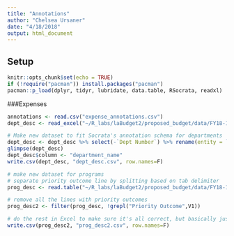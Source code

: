```yaml
---
title: "Annotations"
author: "Chelsea Ursaner"
date: "4/18/2018"
output: html_document
---
```


## Setup

```r
knitr::opts_chunk$set(echo = TRUE)
if (!require("pacman")) install.packages("pacman")
pacman::p_load(dplyr, tidyr, lubridate, data.table, RSocrata, readxl)
```

###Expenses
```r
annotations <- read.csv("expense_annotations.csv")
dept_desc <- read_excel("~/R_labs/laBudget2/proposed_budget/data/FY18-19/QRY Department Description Text_1819Proposed.xlsx")

# Make new dataset to fit Socrata's annotation schema for departments
dept_desc <- dept_desc %>% select(-`Dept Number`) %>% rename(entity = `Dept Name`, text = `Budget Request Documentation Section Content`)
glimpse(dept_desc)
dept_desc$column <- "department_name"
write.csv(dept_desc, "dept_desc.csv", row.names=F)

# make new dataset for programs
# separate priority outcome line by splitting based on tab delimiter
prog_desc <- read.table("~/R_labs/laBudget2/proposed_budget/data/FY18-19/prog_desc.txt", sep = "\n", quote = "", strip.white = T, blank.lines.skip = T)

# remove all the lines with priority outcomes
prog_desc2 <- filter(prog_desc, !grepl("Priority Outcome",V1))

# do the rest in Excel to make sure it's all correct, but basically just removing blank cells
write.csv(prog_desc2, "prog_desc2.csv", row.names=F)
```

